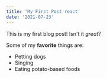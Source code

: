 ```yaml
---
title: 'My First Post react'
date: '2021-07-23'
---
```


This is my first blog post! Isn't it _great_?

Some of my **favorite** things are:

- Petting dogs
- Singing
- Eating potato-based foods

